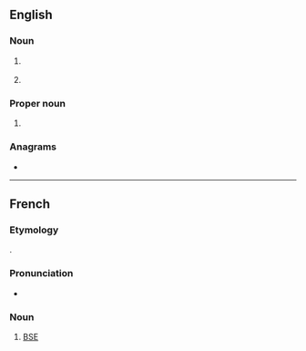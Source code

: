 ==English==

===Noun===
{{en-noun}}

# {{lb|en|beer}} {{initialism of|en|{{w|extra special bitter}}}}
# {{lb|en|computing}} {{initialism of|en|enterprise service bus}}

===Proper noun===
{{en-proper noun}}

# {{lb|en|Ireland}} {{initialism of|en|{{w|Electricity Supply Board}}}}

===Anagrams===
* {{anagrams|en|a=bes|BES|BEs|BSE|Bes|EBs|EbS|SEB|SbE|Seb|bes}}

----

==French==

===Etymology===
{{abbrev|fr|[[encéphalopathie spongiforme bovine]]}}.

===Pronunciation===
* {{audio|fr|LL-Q150 (fra)-WikiLucas00-ESB.wav|Audio}}

===Noun===
{{head|fr|noun}}

# [[BSE]] {{gloss|[[bovine spongiform encephalopathy]]}}
